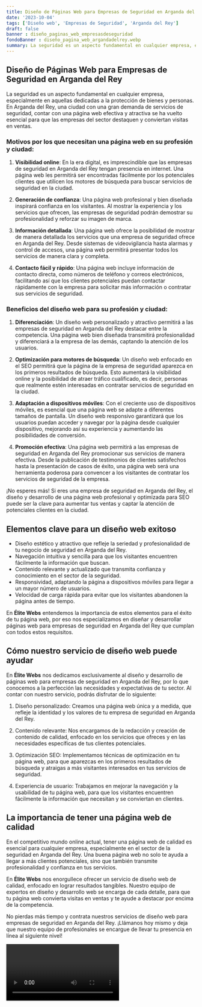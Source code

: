 ```yaml
---
title: Diseño de Páginas Web para Empresas de Seguridad en Arganda del Rey
date: '2023-10-04'
tags: ['Diseño web', 'Empresas de Seguridad', 'Arganda del Rey']
draft: false
banner : diseño_paginas_web_empresasdeseguridad
fondoBanner : diseño_pagina_web_argandadelrey.webp
summary: La seguridad es un aspecto fundamental en cualquier empresa, especialmente en aquellas dedicadas a la protección de bienes y personas. En Arganda del Rey, una ciudad con una gran demanda de servicios de seguridad, contar con una página web efectiva y atractiva se ha vuelto esencial para que las empresas del sector destaquen y conviertan visitas en ventas.
---
```


## Diseño de Páginas Web para Empresas de Seguridad en Arganda del Rey

La seguridad es un aspecto fundamental en cualquier empresa, especialmente en aquellas dedicadas a la protección de bienes y personas. En Arganda del Rey, una ciudad con una gran demanda de servicios de seguridad, contar con una página web efectiva y atractiva se ha vuelto esencial para que las empresas del sector destaquen y conviertan visitas en ventas.

### Motivos por los que necesitan una página web en su profesión y ciudad:

1. **Visibilidad online**: En la era digital, es imprescindible que las empresas de seguridad en Arganda del Rey tengan presencia en internet. Una página web les permitirá ser encontradas fácilmente por los potenciales clientes que utilicen los motores de búsqueda para buscar servicios de seguridad en la ciudad.

2. **Generación de confianza**: Una página web profesional y bien diseñada inspirará confianza en los visitantes. Al mostrar la experiencia y los servicios que ofrecen, las empresas de seguridad podrán demostrar su profesionalidad y reforzar su imagen de marca.

3. **Información detallada**: Una página web ofrece la posibilidad de mostrar de manera detallada los servicios que una empresa de seguridad ofrece en Arganda del Rey. Desde sistemas de videovigilancia hasta alarmas y control de accesos, una página web permitirá presentar todos los servicios de manera clara y completa.

4. **Contacto fácil y rápido**: Una página web incluye información de contacto directa, como números de teléfono y correos electrónicos, facilitando así que los clientes potenciales puedan contactar rápidamente con la empresa para solicitar más información o contratar sus servicios de seguridad.

### Beneficios del diseño web para su profesión y ciudad:

1. **Diferenciación**: Un diseño web personalizado y atractivo permitirá a las empresas de seguridad en Arganda del Rey destacar entre la competencia. Una página web bien diseñada transmitirá profesionalidad y diferenciará a la empresa de las demás, captando la atención de los usuarios.

2. **Optimización para motores de búsqueda**: Un diseño web enfocado en el SEO permitirá que la página de la empresa de seguridad aparezca en los primeros resultados de búsqueda. Esto aumentará la visibilidad online y la posibilidad de atraer tráfico cualificado, es decir, personas que realmente estén interesadas en contratar servicios de seguridad en la ciudad.

3. **Adaptación a dispositivos móviles**: Con el creciente uso de dispositivos móviles, es esencial que una página web se adapte a diferentes tamaños de pantalla. Un diseño web responsivo garantizará que los usuarios puedan acceder y navegar por la página desde cualquier dispositivo, mejorando así su experiencia y aumentando las posibilidades de conversión.

4. **Promoción efectiva**: Una página web permitirá a las empresas de seguridad en Arganda del Rey promocionar sus servicios de manera efectiva. Desde la publicación de testimonios de clientes satisfechos hasta la presentación de casos de éxito, una página web será una herramienta poderosa para convencer a los visitantes de contratar los servicios de seguridad de la empresa.

¡No esperes más! Si eres una empresa de seguridad en Arganda del Rey, el diseño y desarrollo de una página web profesional y optimizada para SEO puede ser la clave para aumentar tus ventas y captar la atención de potenciales clientes en la ciudad.

<GifSeo />

<Cta />

## Elementos clave para un diseño web exitoso

- Diseño estético y atractivo que refleje la seriedad y profesionalidad de tu negocio de seguridad en Arganda del Rey.
- Navegación intuitiva y sencilla para que los visitantes encuentren fácilmente la información que buscan.
- Contenido relevante y actualizado que transmita confianza y conocimiento en el sector de la seguridad.
- Responsividad, adaptando la página a dispositivos móviles para llegar a un mayor número de usuarios.
- Velocidad de carga rápida para evitar que los visitantes abandonen la página antes de tiempo.

En **Élite Webs** entendemos la importancia de estos elementos para el éxito de tu página web, por eso nos especializamos en diseñar y desarrollar páginas web para empresas de seguridad en Arganda del Rey que cumplan con todos estos requisitos.

## Cómo nuestro servicio de diseño web puede ayudar

En **Élite Webs** nos dedicamos exclusivamente al diseño y desarrollo de páginas web para empresas de seguridad en Arganda del Rey, por lo que conocemos a la perfección las necesidades y expectativas de tu sector. Al contar con nuestro servicio, podrás disfrutar de lo siguiente:

1. Diseño personalizado: Creamos una página web única y a medida, que refleje la identidad y los valores de tu empresa de seguridad en Arganda del Rey.

2. Contenido relevante: Nos encargamos de la redacción y creación de contenido de calidad, enfocado en los servicios que ofreces y en las necesidades específicas de tus clientes potenciales.

3. Optimización SEO: Implementamos técnicas de optimización en tu página web, para que aparezcas en los primeros resultados de búsqueda y atraigas a más visitantes interesados en tus servicios de seguridad.

4. Experiencia de usuario: Trabajamos en mejorar la navegación y la usabilidad de tu página web, para que los visitantes encuentren fácilmente la información que necesitan y se conviertan en clientes.

## La importancia de tener una página web de calidad

En el competitivo mundo online actual, tener una página web de calidad es esencial para cualquier empresa, especialmente en el sector de la seguridad en Arganda del Rey. Una buena página web no solo te ayuda a llegar a más clientes potenciales, sino que también transmite profesionalidad y confianza en tus servicios.

En **Élite Webs** nos enorgullece ofrecer un servicio de diseño web de calidad, enfocado en lograr resultados tangibles. Nuestro equipo de expertos en diseño y desarrollo web se encarga de cada detalle, para que tu página web convierta visitas en ventas y te ayude a destacar por encima de la competencia.

No pierdas más tiempo y contrata nuestros servicios de diseño web para empresas de seguridad en Arganda del Rey. ¡Llámanos hoy mismo y deja que nuestro equipo de profesionales se encargue de llevar tu presencia en línea al siguiente nivel!

<Video />

<CtaBot job='Empresas de Seguridad' city='Arganda del Rey'/>

<Gmaps query='Arganda del Rey+españa+maps' />